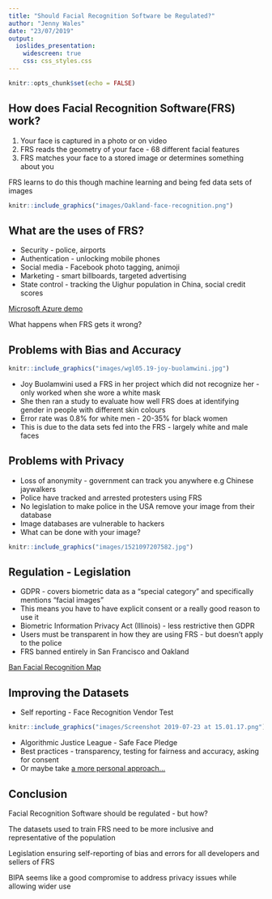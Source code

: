 ```yaml
---
title: "Should Facial Recognition Software be Regulated?"
author: "Jenny Wales"
date: "23/07/2019"
output: 
  ioslides_presentation:
    widescreen: true
    css: css_styles.css
---
```


```r
knitr::opts_chunk$set(echo = FALSE)
```

## How does Facial Recognition Software(FRS) work?

1. Your face is captured in a photo or on video
2. FRS reads the geometry of your face - 68 different facial features
3. FRS matches your face to a stored image or determines something about you

FRS learns to do this though machine learning and being fed data sets of images

```r
knitr::include_graphics("images/Oakland-face-recognition.png")
```

## What are the uses of FRS?

* Security - police, airports
* Authentication - unlocking mobile phones
* Social media - Facebook photo tagging, animoji
* Marketing - smart billboards, targeted advertising
* State control -  tracking the Uighur population in China, social credit scores

[Microsoft Azure demo](https://azure.microsoft.com/en-us/resources/videos/face-identification-demo-1/)

What happens when FRS gets it wrong? 

## Problems with Bias and Accuracy

```r
knitr::include_graphics("images/wgl05.19-joy-buolamwini.jpg")
```

* Joy Buolamwini used a FRS in her project which did not recognize her - only worked when she wore a white mask
* She then ran a study to evaluate how well FRS does at identifying gender in people with different skin colours
* Error rate was 0.8% for white men - 20-35% for black women
* This is due to the data sets fed into the FRS - largely white and male faces

## Problems with Privacy

* Loss of anonymity - government can track you anywhere e.g Chinese jaywalkers
* Police have tracked and arrested protesters using FRS
* No legislation to make police in the USA remove your image from their database
* Image databases are vulnerable to hackers
* What can be done with your image?

```r
knitr::include_graphics("images/1521097207582.jpg")
```

## Regulation - Legislation

* GDPR - covers biometric data as a "special category" and specifically mentions "facial images"
* This means you have to have explicit consent or a really good reason to use it
* Biometric Information Privacy Act (Illinois) - less restrictive then GDPR
* Users must be transparent in how they are using FRS - but doesn't apply to the police
* FRS banned entirely in San Francisco and Oakland

[Ban Facial Recognition Map](https://www.banfacialrecognition.com/map/)

## Improving the Datasets

* Self reporting - Face Recognition Vendor Test

```r
knitr::include_graphics("images/Screenshot 2019-07-23 at 15.01.17.png")
```

* Algorithmic Justice League - Safe Face Pledge
* Best practices - transparency, testing for fairness and accuracy, asking for consent
* Or maybe take [a more personal approach...](https://cvdazzle.com/)

## Conclusion

Facial Recognition Software should be regulated - but how? 

The datasets used to train FRS need to be more inclusive and representative of the population

Legislation ensuring self-reporting of bias and errors for all developers and sellers of FRS

BIPA seems like a good compromise to address privacy issues while allowing wider use
